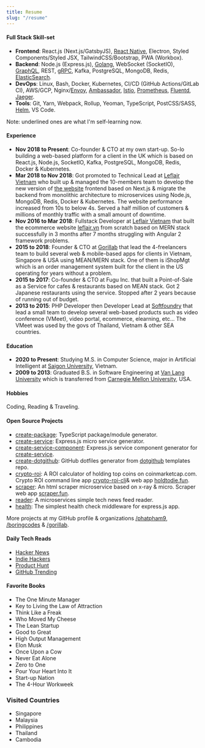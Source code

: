 ---
title: Resume
slug: "/resume"
---

#### Full Stack Skill-set

- **Frontend**: React.js (Next.js/GatsbyJS), <u>React Native</u>, Electron, Styled Components/Styled JSX, TailwindCSS/Bootstrap, PWA (Workbox).
- **Backend**: Node.js (Express.js), <u>Golang</u>, WebSocket (SocketIO), <u>GraphQL</u>, REST, <u>gRPC</u>, Kafka, PostgreSQL, MongoDB, Redis, <u>ElasticSearch</u>.
- **DevOps**: Linux, Bash, Docker, Kubernetes, CI/CD (GitHub Actions/GitLab CI), AWS/GCP, Nginx/<u>Envoy</u>, <u>Ambassador</u>, <u>Istio</u>, <u>Prometheus</u>, <u>Fluentd</u>, <u>Jaeger</u>.
- **Tools**: Git, Yarn, Webpack, Rollup, Yeoman, TypeScript, PostCSS/SASS, <u>Helm</u>, VS Code.

Note: underlined ones are what I'm self-learning now.

#### Experience
- **Nov 2018 to Present**: Co-founder & CTO at my own start-up. So-lo building a web-based platform for a client in the UK which is based on React.js, Node.js, SocketIO, Kafka, PostgreSQL, MongoDB, Redis, Docker & Kubernetes.
- **Mar 2018 to Nov 2018**: Got promoted to Technical Lead at [Leflair Vietnam](https://leflair.vn) who built up & managed the 10-members team to develop the new version of [the website](https://leflair.vn) frontend based on Next.js & migrate the backend from monolithic architecture to microservices using Node.js, MongoDB, Redis, Docker & Kubernetes. The website performance increased from 10s to below 4s. Served a half million of customers & millions of monthly traffic with a small amount of downtime.
- **Nov 2016 to Mar 2018**: Fullstack Developer at [Leflair Vietnam](https://leflair.vn) that built the ecommerce website [leflair.vn](https://leflair.vn) from scratch based on MERN stack successfully in 3 months after 7 months struggling with Angular 2 framework problems.
- **2015 to 2018**: Founder & CTO at [Gorillab](https://github.com/gorillab) that lead the 4-freelancers team to build several web & mobile-based apps for clients in Vietnam, Singapore & USA using MEAN/MERN stack. One of them is iShopMgt which is an order management system built for the client in the US operating for years without a problem.
- **2015 to 2017**: Co-founder & CTO at Fugu Inc. that built a Point-of-Sale as a Service for cafes & restaurants based on MEAN stack. Got 2 Japanese restaurants using the service. Stopped after 2 years because of running out of budget.
- **2013 to 2015**: PHP Developer then Developer Lead at [Softfoundry](http://www.softfoundry.com) that lead a small team to develop several web-based products such as video conference (VMeet), video portal, ecommerce, elearning, etc... The VMeet was used by the govs of Thailand, Vietnam & other SEA countries.

#### Education

- **2020 to Present**: Studying M.S. in Computer Science, major in Artificial Intelligent at [Saigon University](https://sgu.edu.vn), Vietnam.
- **2009 to 2013**: Graduated B.S. in Software Engineering at [Van Lang University](http://www.vanlanguni.edu.vn/) which is transferred from [Carnegie Mellon University](https://cmu.edu), USA.

#### Hobbies

Coding, Reading & Traveling.

#### Open Source Projects

- [create-package](https://github.com/boringcodes/create-package): TypeScript package/module generator.
- [create-service](https://github.com/boringcodes/create-service): Express.js micro service generator.
- [create-service-component](https://github.com/boringcodes/create-service-component): Express.js service component generator for [create-service](https://github.com/boringcodes/create-service).
- [create-dotgithub​](https://github.com/boringcodes/create-dotgithub): GitHub dotfiles generator from [​dotgithub​](https://github.com/boringcodes/dotgithub) templates repo.
- [crypto-roi](https://github.com/phatpham9/crypto-roi): A ROI calculator of holding top coins on coinmarketcap.com. Crypto ROI command line app [crypto-roi-cli​](https://github.com/phatpham9/crypto-roi-cli) & web app [​holdtodie.fun​](https://github.com/phatpham9/holdtodie.fun).
- [scraper](https://github.com/phatpham9/scraper): An html scraper microservice based on x-ray & micro. Scraper web app [​scraper.fun](https://github.com/phatpham9/holdtodie.fun)​.
- [reader](https://github.com/gorillab/reader): A microservices simple tech news feed reader.
- [health](https://github.com/gorillab/health): The simplest health check middleware for express.js app.

More projects at my GitHub profile & organizations [/phatpham9](https://github.com/phatpham9), [/boringcodes](https://github.com/boringcodes) & [/gorillab](https://github.com/gorillab).

#### Daily Tech Reads

- [Hacker News](https://news.ycombinator.com)
- [Indie Hackers](https://www.indiehackers.com)
- [Product Hunt](https://www.producthunt.com)
- [GitHub Trending](https://github.com/trending)

#### Favorite Books

- The One Minute Manager
- Key to Living the Law of Attraction
- Think Like a Freak
- Who Moved My Cheese
- The Lean Startup
- Good to Great
- High Output Management
- Elon Musk
- Once Upon a Cow
- Never Eat Alone
- Zero to One
- Pour Your Heart Into It
- Start-up Nation
- The 4-Hour Workweek

### Visited Countries

- Singapore
- Malaysia
- Philippines
- Thailand
- Cambodia
